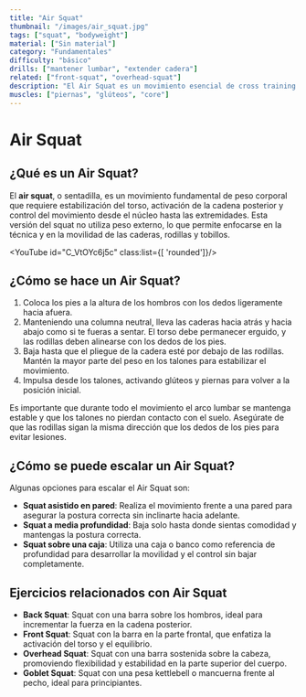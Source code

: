 ```yaml
---
title: "Air Squat"
thumbnail: "/images/air_squat.jpg"
tags: ["squat", "bodyweight"]
material: ["Sin material"]
category: "Fundamentales"
difficulty: "básico"
drills: ["mantener lumbar", "extender cadera"]
related: ["front-squat", "overhead-squat"]
description: "El Air Squat es un movimiento esencial de cross training que fortalece piernas y core, mejorando la movilidad y estabilidad corporal sin equipo adicional."
muscles: ["piernas", "glúteos", "core"]
---
```


# Air Squat

## ¿Qué es un Air Squat?
El **air squat**, o sentadilla, es un movimiento fundamental de peso corporal que requiere estabilización del torso, activación de la cadena posterior y control del movimiento desde el núcleo hasta las extremidades. Esta versión del squat no utiliza peso externo, lo que permite enfocarse en la técnica y en la movilidad de las caderas, rodillas y tobillos.

<YouTube id="C_VtOYc6j5c" class:list={[ 'rounded']}/>

## ¿Cómo se hace un Air Squat?
1. Coloca los pies a la altura de los hombros con los dedos ligeramente hacia afuera.
2. Manteniendo una columna neutral, lleva las caderas hacia atrás y hacia abajo como si te fueras a sentar. El torso debe permanecer erguido, y las rodillas deben alinearse con los dedos de los pies.
3. Baja hasta que el pliegue de la cadera esté por debajo de las rodillas. Mantén la mayor parte del peso en los talones para estabilizar el movimiento.
4. Impulsa desde los talones, activando glúteos y piernas para volver a la posición inicial.

Es importante que durante todo el movimiento el arco lumbar se mantenga estable y que los talones no pierdan contacto con el suelo. Asegúrate de que las rodillas sigan la misma dirección que los dedos de los pies para evitar lesiones.


## ¿Cómo se puede escalar un Air Squat?
Algunas opciones para escalar el Air Squat son:
- **Squat asistido en pared**: Realiza el movimiento frente a una pared para asegurar la postura correcta sin inclinarte hacia adelante.
- **Squat a media profundidad**: Baja solo hasta donde sientas comodidad y mantengas la postura correcta.
- **Squat sobre una caja**: Utiliza una caja o banco como referencia de profundidad para desarrollar la movilidad y el control sin bajar completamente.


## Ejercicios relacionados con Air Squat
- **Back Squat**: Squat con una barra sobre los hombros, ideal para incrementar la fuerza en la cadena posterior.
- **Front Squat**: Squat con la barra en la parte frontal, que enfatiza la activación del torso y el equilibrio.
- **Overhead Squat**: Squat con una barra sostenida sobre la cabeza, promoviendo flexibilidad y estabilidad en la parte superior del cuerpo.
- **Goblet Squat**: Squat con una pesa kettlebell o mancuerna frente al pecho, ideal para principiantes.